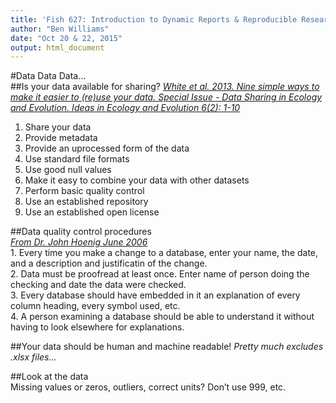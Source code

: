 ```yaml
---
title: 'Fish 627: Introduction to Dynamic Reports & Reproducible Research'
author: "Ben Williams"
date: "Oct 20 & 22, 2015"
output: html_document
---
```

#Data Data Data...  
##Is your data available for sharing?
*[White et al. 2013. Nine simple ways to make it easier to (re)use your data. Special Issue - Data Sharing in Ecology and Evolution. Ideas in Ecology and Evolution 6(2): 1-10](http://library.queensu.ca/ojs/index.php/IEE/article/view/4608/4898)*

1. Share your data  
2. Provide metadata  
3. Provide an uprocessed form of the data  
4. Use standard file formats  
5. Use good null values  
6. Make it easy to combine your data with other datasets  
7. Perform basic quality control  
8. Use an established repository 
9. Use an established open license 
 
##Data quality control procedures  
*[From Dr. John Hoenig June 2006](http://www.vims.edu/people/hoenig_jm/pubs/Hoenig_data_quality_control.pdf)*  
1. Every time you make a change to a database, enter your name, the date, and a description and justificatin of the change.  
2. Data must be proofread at least once. Enter name of person doing the checking and date the data were checked.  
3. Every database should have embedded in it an explanation of every column heading, every symbol used, etc.  
4. A person examining a database should be able to understand it without having to look elsewhere for explanations.  

##Your data should be human and machine readable!
*Pretty much excludes .xlsx files...*  

##Look at the data  
Missing values or zeros, outliers, correct units? Don't use 999, etc.